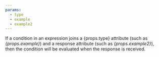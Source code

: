 ```yaml
---
params:
  - type
  - example
  - example2
---
```


If a condition in an expression joins a {props.type} attribute (such as _{props.example}_) and a response attribute (such as _{props.example2}_), then the condition will be evaluated when the response is received.
